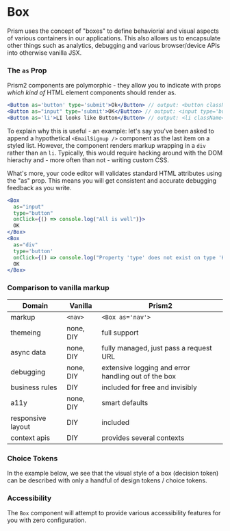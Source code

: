 
<Meta title="Components/Box" component={Box} />

# Box

Prism uses the concept of "boxes" to define behaviorial and visual aspects of various containers in our applications. This also allows us to encapsulate other things such as analytics, debugging and various browser/device APIs into otherwise vanilla JSX.

### The `as` Prop

<ArgsTable tabs={Box} />

Prism2 components are polymorphic - they allow you to indicate with props *which kind of* HTML element components should render as.

```jsx
<Button as='button' type='submit'>Ok</Button> // output: <button className='prism-btn'>OK</button>
<Button as="input" type='submit'>OK</Button> // output: <input type='button' className='prism-btn'>OK</input>
<Button as='li'>LI looks like Button</Button> // output: <li className='prism-btn'>OK</li>
```

To explain why this is useful - an example: let's say you've been asked to append a hypothetical `<EmailSignup />` component as the last item on a styled list. However, the component renders markup wrapping in a `div` rather than an `li`. Typically, this would require hacking around with the DOM hierachy and - more often than not - writing custom CSS.

What's more, your code editor will validates standard HTML attributes using the "as" prop. This means you will get consistent and accurate debugging feedback as you write.

```jsx
<Box
  as="input"
  type="button"
  onClick={() => console.log("All is well")}>
  OK
</Box>
<Box
  as="div"
  type='button'
  onClick={() => console.log("Property 'type' does not exist on type 'HTMLAttributes<HTMLDivElement>'")}>
  OK
</Box>
```



### Comparison to vanilla markup

| Domain | Vanilla | Prism2 |
| --- | ---- | --- |
| markup | `<nav>` | `<Box as='nav'>` |
| themeing | none, DIY | full support |
| async data | none, DIY | fully managed, just pass a request URL |
| debugging | none, DIY | extensive logging and error handling out of the box |
| business rules | DIY | included for free and invisibly |
| a11y | none, DIY | smart defaults |
| responsive layout | DIY | included |
| context apis | DIY | provides several contexts |



### Choice Tokens

In the example below, we see that the visual style of a box (decision token) can be described with only a handful of design tokens / choice tokens.

<Canvas>
  <Story id='demo-choice-tokens--box-primary-0' />
</Canvas>

<Canvas>
  <Story id='demo-choice-tokens--box-primary-1' />
</Canvas>

<Canvas>
  <Story id='demo-choice-tokens--box-primary-2' />
</Canvas>

<Canvas>
  <Story id='demo-choice-tokens--box-primary-5' />
</Canvas>






### Accessibility

The `Box` component will attempt to provide various accessibility features for you with zero configuration.

